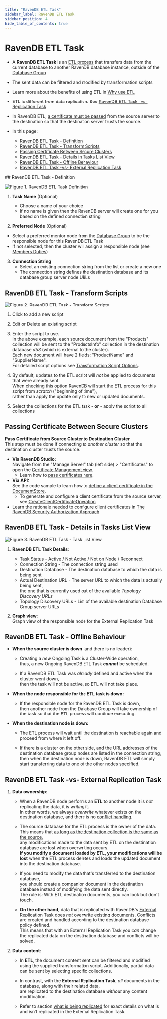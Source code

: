 ```yaml
---
title: "RavenDB ETL Task"
sidebar_label: RavenDB ETL Task
sidebar_position: 4
hide_table_of_contents: true
---
```



# RavenDB ETL Task
<Admonition type="note" title="Note">

* A **RavenDB ETL Task** is an [ETL process](../../../../server/ongoing-tasks/etl/basics#basics) 
  that transfers data from the current database to another RavenDB database instance, 
  outside of the [Database Group](../../../../studio/database/settings/manage-database-group)  

* The sent data can be filtered and modified by transformation scripts  

* Learn more about the benefits of using ETL in [Why use ETL](../../../../server/ongoing-tasks/etl/basics#why-use-etl)  

* ETL is different from data replication. See [RavenDB ETL Task -vs- Replication Task](../../../../studio/database/tasks/ongoing-tasks/ravendb-etl-task#ravendb-etl-task--vs--replication-task)  

* In RavenDB ETL, [a certificate must be passed](../../../../studio/database/tasks/ongoing-tasks/ravendb-etl-task#passing-certificate-between-secure-clusters) 
  from the source server to the destination so that the destination server trusts the source.  

* In this page:  
  * [RavenDB ETL Task - Definition](../../../../studio/database/tasks/ongoing-tasks/ravendb-etl-task#ravendb-etl-task---definition)  
  * [RavenDB ETL Task - Transform Scripts](../../../../studio/database/tasks/ongoing-tasks/ravendb-etl-task#ravendb-etl-task---transform-scripts)  
  * [Passing Certificate Between Secure Clusters](../../../../studio/database/tasks/ongoing-tasks/ravendb-etl-task#passing-certificate-between-secure-clusters)  
  * [RavenDB ETL Task - Details in Tasks List View](../../../../studio/database/tasks/ongoing-tasks/ravendb-etl-task#ravendb-etl-task---details-in-tasks-list-view)  
  * [RavenDB ETL Task - Offline Behaviour](../../../../studio/database/tasks/ongoing-tasks/ravendb-etl-task#ravendb-etl-task---offline-behaviour)  
  * [RavenDB ETL Task -vs- External Replication Task](../../../../studio/database/tasks/ongoing-tasks/ravendb-etl-task#ravendb-etl-task--vs--external-replication-task)  
</Admonition>
## RavenDB ETL Task - Definition

![Figure 1. RavenDB ETL Task Definition](./assets/ravendb-etl-task-1.png)

1. **Task Name** (Optional)  
   * Choose a name of your choice  
   * If no name is given then the RavenDB server will create one for you based on the defined connection string  

2. **Preferred Node** (Optional)  
  * Select a preferred mentor node from the [Database Group](../../../../studio/database/settings/manage-database-group) to be the responsible node for this RavenDB ETL Task  
  * If not selected, then the cluster will assign a responsible node (see [Members Duties](../../../../studio/database/settings/manage-database-group#database-group-topology---members-duties))  

3. **Connection String**  
   * Select an existing connection string from the list or create a new one  
   * The connection string defines the destination database and its database group server node URLs  



## RavenDB ETL Task - Transform Scripts

![Figure 2. RavenDB ETL Task - Transform Scripts](./assets/ravendb-etl-task-2.png)

1. Click to add a new script  

2. Edit or Delete an existing script  

3. Enter the script to use.  
   In the above example, each source document from the "Products" collection will be sent to the "ProductsInfo" collection in the destination database *db3* 
   (which is external to the cluster).  
   Each new document will have 2 fields: "ProductName" and "SupplierName".  
   For detailed script options see [Transformation Script Options](../../../../server/ongoing-tasks/etl/raven#transformation-script-options).  

4. By default, updates to the ETL script will _not_ be applied to documents that were already sent.  
   When checking this option RavenDB will start the ETL process for this script from _scratch_ ("beginning of time"),  
   rather than apply the update only to new or updated documents.  

5. Select the collections for the ETL task - **or** - apply the script to all collections  


## Passing Certificate Between Secure Clusters

**Pass Certificate from Source Cluster to Destination Cluster**  
  This step must be done if connecting *to another cluster* so that the destination cluster trusts the source.  

  * **Via RavenDB Studio:**  
  Navigate from the "Manage Server" tab (left side) &gt; "Certificates" to open the [Certificate Management view](../../../../server/security/authentication/certificate-management#studio-certificates-management-view).  
     - Learn how to [pass certificates here](../../../../server/security/authentication/certificate-management#enabling-communication-between-servers:-importing-and-exporting-certificates).  
  * **Via API:**  
  See the code sample to learn how to [define a client certificate in the DocumentStore](../../../../client-api/creating-document-store).  
     - To generate and configure a client certificate from the source server, see [CreateClientCertificateOperation](../../../../client-api/operations/server-wide/certificates/create-client-certificate)
* Learn the rationale needed to configure client certificates in [The RavenDB Security Authorization Approach](../../../../server/security/authentication/certificate-management#the-ravendb-security-authorization-approach)




## RavenDB ETL Task - Details in Tasks List View

![Figure 3. RavenDB ETL Task - Task List View](./assets/ravendb-etl-task-3.png)

1. **RavenDB ETL Task Details**:
   *  Task Status - Active / Not Active / Not on Node / Reconnect  
   *  Connection String - The connection string used  
   *  Destination Database - The destination database to which the data is being sent  
   *  Actual Destination URL - The server URL to which the data is actually being sent,  
      the one that is currently used out of the available _Topology Discovery URLs_  
   *  Topology Discovery URLs - List of the available destination Database Group server URLs  

2. **Graph view**:  
   Graph view of the responsible node for the External Replication Task  


## RavenDB ETL Task - Offline Behaviour

* **When the source cluster is down** (and there is no leader):  

  * Creating a _new_ Ongoing Task is a Cluster-Wide operation,  
    thus, a new Ongoing RavenDB ETL Task ***cannot*** be scheduled.  

  * If a RavenDB ETL Task was _already_ defined and active when the cluster went down,  
    then the task will not be active, so ETL will not take place.  

* **When the node responsible for the ETL task is down:**  

  * If the responsible node for the RavenDB ETL Task is down,  
    then another node from the Database Group will take ownership of the task so that the ETL process will continue executing.  

* **When the destination node is down:**  

  * The ETL process will wait until the destination is reachable again and proceed from where it left off.  

  * If there is a cluster on the other side, and the URL addresses of the destination database group nodes are listed in the connection string, 
    then when the destination node is down, RavenDB ETL will simply start transferring data to one of the other nodes specified.  


## RavenDB ETL Task -vs- External Replication Task

1. **Data ownership**:  

    * When a RavenDB node performs an **ETL** to another node it is _not_ replicating the data, it is _writing_ it.  
      In other words, we always _overwrite_ whatever exists on the destination database, and there is no [conflict handling](../../../../studio/database/settings/conflict-resolution).  

    * The source database for the ETL process is the owner of the data.  
      This means that [as long as the destination collection is the same as the source](../../../../server/ongoing-tasks/etl/raven#deletions),  
      any modifications made to the data sent by ETL on the destination database are lost when overwriting occurs.  
      **If you modify a document loaded by ETL, your modifications will be lost** when the ETL process deletes and loads the updated document into the destination database.

    * If you need to modify the data that's transferred to the destination database,  
      you should create a companion document in the destination database instead of modifying the data sent directly.  
      The rule is:  With ETL destination documents, you can look but don't touch.  

    * **On the other hand**, data that is replicated with RavenDB's [External Replication Task](../../../../studio/database/tasks/ongoing-tasks/external-replication-task) does _not_ overwrite existing documents.
      Conflicts are created and handled according to the destination database policy defined.  
      This means that with an External Replication Task you _can_ change the replicated data on the destination database and conflicts will be solved.  

2. **Data content**:

    * In **ETL**, the document content sent can be filtered and modified using the supplied transformation script. 
      Additionally, partial data can be sent by selecting specific collections.

    * In contrast, with the **External Replication Task**, _all_ documents in the database, along with their related data,  
      are replicated to the destination database _without_ any content modification.
      
    * Refer to section [what is being replicated](../../../../server/ongoing-tasks/external-replication#general-information-about-external-replication-task) 
      for exact details on what is and isn’t replicated in the External Replication Task.



